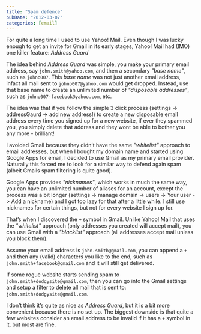 ```yaml
---
title: "Spam defence"
pubDate: "2012-03-07"
categories: [email]
---
```


For quite a long time I used to use Yahoo! Mail. Even though I was lucky enough
to get an invite for Gmail in its early stages, Yahoo! Mail had (IMO) one killer
feature: _Address Guard_

The idea behind _Address Guard_ was simple, you make your primary email address,
say `john.smith@yahoo.com`, and then a secondary _"base name"_, such as
`johno007`. This _base name_ was not just another email address, infact all mail
sent to `johno007@yahoo.com` would get dropped. Instead, use that base name to
create an unlimited number of _"disposable addresses"_, such as
`johno007-facebook@yahoo.com`, etc.

The idea was that if you follow the simple 3 click process (settings ->
addressGaurd -> add new address!) to create a new disposable email address every
time you signed up for a new website, if ever they spammed you, you simply
delete that address and they wont be able to bother you any more - brilliant!

I avoided Gmail because they didn’t have the same _"whitelist"_ approach to
email addresses, but when I bought my domain name and started using Google Apps
for email, I decided to use Gmail as my primary email provider. Naturally this
forced me to look for a similar way to defend again spam (albeit Gmails spam
filtering is quite good).

Google Apps provides _"nicknames"_, which works in much the same way, you can
have an unlimited number of aliases for an account, except the process was a bit
longer (settings -> manage domain -> users -> Your user -> Add a nickname) and I
got too lazy for that after a little while. I still use nicknames for certain
things, but not for every website I sign up for.

That’s when I discovered the `+` symbol in Gmail. Unlike Yahoo! Mail that uses
the _"whitelist"_ approach (only addresses you created will accept mail), you
can use Gmail with a _"blacklist"_ approach (all addresses accept mail unless
you block them).

Assume your email address is `john.smith@gmail.com`, you can append a `+` and
then any (valid) characters you like to the end, such as
`john.smith+facebook@gmail.com` and it will still get delivered.

If some rogue website starts sending spam to `john.smith+dodgysite@gmail.com`,
then you can go into the Gmail settings and setup a filter to delete all mail
that is sent to: `john.smith+dodgysite@gmail.com`.

I don’t think it’s quite as nice as _Address Guard_, but it is a bit more
convenient because there is no set up. The biggest downside is that quite a few
websites consider an email address to be invalid if it has a `+` symbol in it,
but most are fine.

